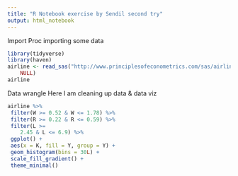 ```yaml
---
title: "R Notebook exercise by Sendil second try"
output: html_notebook
---
```

Import Proc
importing some data
```r
library(tidyverse)
library(haven)
airline <- read_sas("http://www.principlesofeconometrics.com/sas/airline.sas7bdat", 
    NULL)
airline
```
Data wrangle
Here I am cleaning up data & data viz

```r
airline %>%
 filter(W >= 0.52 & W <= 1.78) %>%
 filter(R >= 0.22 & R <= 0.59) %>%
 filter(L >= 
    2.45 & L <= 6.9) %>%
 ggplot() +
 aes(x = K, fill = Y, group = Y) +
 geom_histogram(bins = 30L) +
 scale_fill_gradient() +
 theme_minimal()
```



